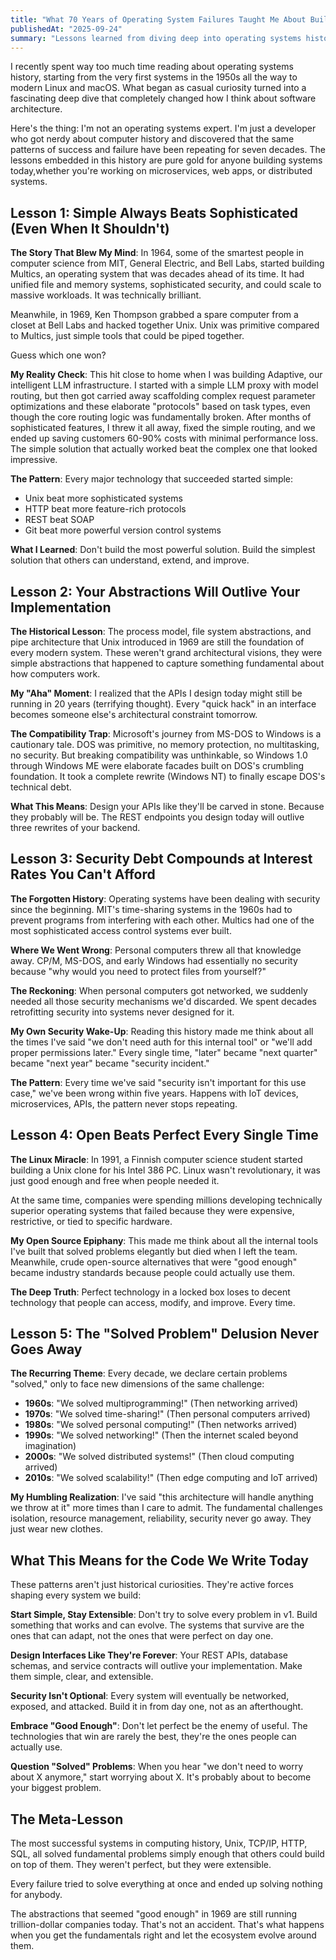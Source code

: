 ```yaml
---
title: "What 70 Years of Operating System Failures Taught Me About Building Better Software"
publishedAt: "2025-09-24"
summary: "Lessons learned from diving deep into operating systems history, and how they apply to every system we build today."
---
```


I recently spent way too much time reading about operating systems history, starting from the very first systems in the 1950s all the way to modern Linux and macOS. What began as casual curiosity turned into a fascinating deep dive that completely changed how I think about software architecture.

Here's the thing: I'm not an operating systems expert. I'm just a developer who got nerdy about computer history and discovered that the same patterns of success and failure have been repeating for seven decades. The lessons embedded in this history are pure gold for anyone building systems today,whether you're working on microservices, web apps, or distributed systems.

## Lesson 1: Simple Always Beats Sophisticated (Even When It Shouldn't)

**The Story That Blew My Mind**: In 1964, some of the smartest people in computer science from MIT, General Electric, and Bell Labs, started building Multics, an operating system that was decades ahead of its time. It had unified file and memory systems, sophisticated security, and could scale to massive workloads. It was technically brilliant.

Meanwhile, in 1969, Ken Thompson grabbed a spare computer from a closet at Bell Labs and hacked together Unix. Unix was primitive compared to Multics, just simple tools that could be piped together.

Guess which one won?

**My Reality Check**: This hit close to home when I was building Adaptive, our intelligent LLM infrastructure. I started with a simple LLM proxy with model routing, but then got carried away scaffolding complex request parameter optimizations and these elaborate "protocols" based on task types, even though the core routing logic was fundamentally broken. After months of sophisticated features, I threw it all away, fixed the simple routing, and we ended up saving customers 60-90% costs with minimal performance loss. The simple solution that actually worked beat the complex one that looked impressive.

**The Pattern**: Every major technology that succeeded started simple:

- Unix beat more sophisticated systems
- HTTP beat more feature-rich protocols
- REST beat SOAP
- Git beat more powerful version control systems

**What I Learned**: Don't build the most powerful solution. Build the simplest solution that others can understand, extend, and improve.

## Lesson 2: Your Abstractions Will Outlive Your Implementation

**The Historical Lesson**: The process model, file system abstractions, and pipe architecture that Unix introduced in 1969 are still the foundation of every modern system. These weren't grand architectural visions, they were simple abstractions that happened to capture something fundamental about how computers work.

**My "Aha" Moment**: I realized that the APIs I design today might still be running in 20 years (terrifying thought). Every "quick hack" in an interface becomes someone else's architectural constraint tomorrow.

**The Compatibility Trap**: Microsoft's journey from MS-DOS to Windows is a cautionary tale. DOS was primitive, no memory protection, no multitasking, no security. But breaking compatibility was unthinkable, so Windows 1.0 through Windows ME were elaborate facades built on DOS's crumbling foundation. It took a complete rewrite (Windows NT) to finally escape DOS's technical debt.

**What This Means**: Design your APIs like they'll be carved in stone. Because they probably will be. The REST endpoints you design today will outlive three rewrites of your backend.

## Lesson 3: Security Debt Compounds at Interest Rates You Can't Afford

**The Forgotten History**: Operating systems have been dealing with security since the beginning. MIT's time-sharing systems in the 1960s had to prevent programs from interfering with each other. Multics had one of the most sophisticated access control systems ever built.

**Where We Went Wrong**: Personal computers threw all that knowledge away. CP/M, MS-DOS, and early Windows had essentially no security because "why would you need to protect files from yourself?"

**The Reckoning**: When personal computers got networked, we suddenly needed all those security mechanisms we'd discarded. We spent decades retrofitting security into systems never designed for it.

**My Own Security Wake-Up**: Reading this history made me think about all the times I've said "we don't need auth for this internal tool" or "we'll add proper permissions later." Every single time, "later" became "next quarter" became "next year" became "security incident."

**The Pattern**: Every time we've said "security isn't important for this use case," we've been wrong within five years. Happens with IoT devices, microservices, APIs, the pattern never stops repeating.

## Lesson 4: Open Beats Perfect Every Single Time

**The Linux Miracle**: In 1991, a Finnish computer science student started building a Unix clone for his Intel 386 PC. Linux wasn't revolutionary, it was just good enough and free when people needed it.

At the same time, companies were spending millions developing technically superior operating systems that failed because they were expensive, restrictive, or tied to specific hardware.

**My Open Source Epiphany**: This made me think about all the internal tools I've built that solved problems elegantly but died when I left the team. Meanwhile, crude open-source alternatives that were "good enough" became industry standards because people could actually use them.

**The Deep Truth**: Perfect technology in a locked box loses to decent technology that people can access, modify, and improve. Every time.

## Lesson 5: The "Solved Problem" Delusion Never Goes Away

**The Recurring Theme**: Every decade, we declare certain problems "solved," only to face new dimensions of the same challenge:

- **1960s**: "We solved multiprogramming!" (Then networking arrived)
- **1970s**: "We solved time-sharing!" (Then personal computers arrived)
- **1980s**: "We solved personal computing!" (Then networks arrived)
- **1990s**: "We solved networking!" (Then the internet scaled beyond imagination)
- **2000s**: "We solved distributed systems!" (Then cloud computing arrived)
- **2010s**: "We solved scalability!" (Then edge computing and IoT arrived)

**My Humbling Realization**: I've said "this architecture will handle anything we throw at it" more times than I care to admit. The fundamental challenges isolation, resource management, reliability, security never go away. They just wear new clothes.

## What This Means for the Code We Write Today

These patterns aren't just historical curiosities. They're active forces shaping every system we build:

**Start Simple, Stay Extensible**: Don't try to solve every problem in v1. Build something that works and can evolve. The systems that survive are the ones that can adapt, not the ones that were perfect on day one.

**Design Interfaces Like They're Forever**: Your REST APIs, database schemas, and service contracts will outlive your implementation. Make them simple, clear, and extensible.

**Security Isn't Optional**: Every system will eventually be networked, exposed, and attacked. Build it in from day one, not as an afterthought.

**Embrace "Good Enough"**: Don't let perfect be the enemy of useful. The technologies that win are rarely the best, they're the ones people can actually use.

**Question "Solved" Problems**: When you hear "we don't need to worry about X anymore," start worrying about X. It's probably about to become your biggest problem.

## The Meta-Lesson

The most successful systems in computing history, Unix, TCP/IP, HTTP, SQL, all solved fundamental problems simply enough that others could build on top of them. They weren't perfect, but they were extensible.

Every failure tried to solve everything at once and ended up solving nothing for anybody.

The abstractions that seemed "good enough" in 1969 are still running trillion-dollar companies today. That's not an accident. That's what happens when you get the fundamentals right and let the ecosystem evolve around them.
